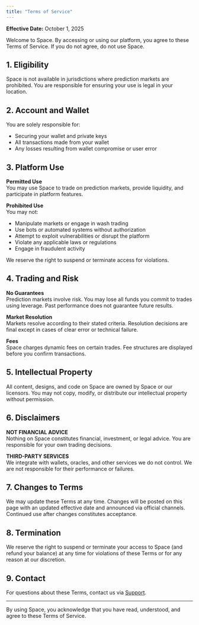 ```yaml
---
title: "Terms of Service"
---
```


**Effective Date:** October 1, 2025

Welcome to Space. By accessing or using our platform, you agree to these Terms of Service. If you do not agree, do not use Space.

## 1. Eligibility

Space is not available in jurisdictions where prediction markets are prohibited. You are responsible for ensuring your use is legal in your location.

## 2. Account and Wallet

You are solely responsible for:

- Securing your wallet and private keys
- All transactions made from your wallet
- Any losses resulting from wallet compromise or user error

## 3. Platform Use

**Permitted Use**\
You may use Space to trade on prediction markets, provide liquidity, and participate in platform features.

**Prohibited Use**\
You may not:

- Manipulate markets or engage in wash trading
- Use bots or automated systems without authorization
- Attempt to exploit vulnerabilities or disrupt the platform
- Violate any applicable laws or regulations
- Engage in fraudulent activity

We reserve the right to suspend or terminate access for violations.

## 4. Trading and Risk

**No Guarantees**\
Prediction markets involve risk. You may lose all funds you commit to trades using leverage. Past performance does not guarantee future results.

**Market Resolution**\
Markets resolve according to their stated criteria. Resolution decisions are final except in cases of clear error or technical failure.

**Fees**\
Space charges dynamic fees on certain trades. Fee structures are displayed before you confirm transactions.

## 5. Intellectual Property

All content, designs, and code on Space are owned by Space or our licensors. You may not copy, modify, or distribute our intellectual property without permission.

## 6. Disclaimers

**NOT FINANCIAL ADVICE**\
Nothing on Space constitutes financial, investment, or legal advice. You are responsible for your own trading decisions.

**THIRD-PARTY SERVICES**\
We integrate with wallets, oracles, and other services we do not control. We are not responsible for their performance or failures.

## 7. Changes to Terms

We may update these Terms at any time. Changes will be posted on this page with an updated effective date and announced via official channels. Continued use after changes constitutes acceptance.

## 8. Termination

We reserve the right to suspend or terminate your access to Space (and refund your balance) at any time for violations of these Terms or for any reason at our discretion.

## 9. Contact

For questions about these Terms, contact us via [Support](/doc/resources/support).

---

By using Space, you acknowledge that you have read, understood, and agree to these Terms of Service.